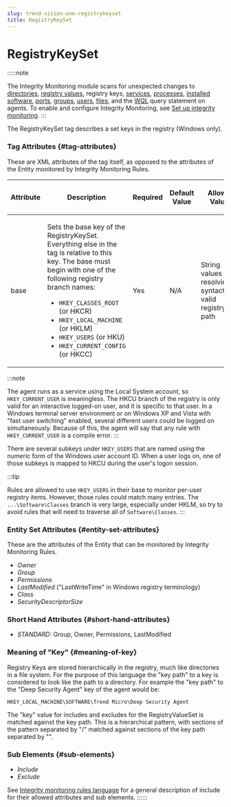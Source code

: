 ```yaml
---
slug: trend-vision-one-registrykeyset
title: RegistryKeySet
---
```

# RegistryKeySet

:::::note

The Integrity Monitoring module scans for unexpected changes to [directories](directoryset.mdx), [registry values](registryvalueset.mdx), registry keys, [services](serviceset.mdx), [processes](processset.mdx), [installed software](installedsoftwareset.mdx), [ports](portset.mdx), [groups](groupset.mdx), [users](userset.mdx), [files](fileset.mdx), and the [WQL](wqlset.mdx) query statement on agents. To enable and configure Integrity Monitoring, see [Set up integrity monitoring](set-up-integrity-monitoring.mdx).
:::

The RegistryKeySet tag describes a set keys in the registry (Windows only).

### Tag Attributes {#tag-attributes}

These are XML attributes of the tag itself, as opposed to the attributes of the Entity monitored by Integrity Monitoring Rules.

<table>
<thead>
<tr>
<th><p>Attribute</p></th>
<th><p>Description</p></th>
<th><p>Required</p></th>
<th><p>Default Value</p></th>
<th><p>Allowed Values</p></th>
</tr>
</thead>
<tbody>
<tr>
<td><p>base</p></td>
<td><p>Sets the base key of the RegistryKeySet. Everything else in the tag is relative to this key. The base must begin with one of the following registry branch names:</p>
<ul>
<li><code>HKEY_CLASSES_ROOT</code> (or HKCR)</li>
<li><code>HKEY_LOCAL_MACHINE</code> (or HKLM)</li>
<li><code>HKEY_USERS</code> (or HKU)</li>
<li><code>HKEY_CURRENT_CONFIG</code> (or HKCC)</li>
</ul></td>
<td><p>Yes</p></td>
<td><p>N/A</p></td>
<td><p>String values resolving to syntactically valid registry key path</p></td>
</tr>
</tbody>
</table>

:::note

The agent runs as a service using the Local System account, so `HKEY_CURRENT_USER` is meaningless. The HKCU branch of the registry is only valid for an interactive logged-on user, and it is specific to that user. In a Windows terminal server environment or on Windows XP and Vista with "fast user switching" enabled, several different users could be logged on simultaneously. Because of this, the agent will say that any rule with `HKEY_CURRENT_USER` is a compile error.
:::

There are several subkeys under `HKEY_USERS` that are named using the numeric form of the Windows user account ID. When a user logs on, one of those subkeys is mapped to HKCU during the user's logon session.

:::tip

Rules are allowed to use `HKEY_USERS` in their base to monitor per-user registry items. However, those rules could match many entries. The `...\Software\Classes` branch is very large, especially under HKLM, so try to avoid rules that will need to traverse all of `Software\Classes`.
:::

### Entity Set Attributes {#entity-set-attributes}

These are the attributes of the Entity that can be monitored by Integrity Monitoring Rules.

- *Owner*
- *Group*
- *Permissions*
- *LastModified* ("LastWriteTime" in Windows registry terminology)
- *Class*
- *SecurityDescriptorSize*

### Short Hand Attributes {#short-hand-attributes}

- *STANDARD:* Group, Owner, Permissions, LastModified

### Meaning of "Key" {#meaning-of-key}

Registry Keys are stored hierarchically in the registry, much like directories in a file system. For the purpose of this language the "key path" to a key is considered to look like the path to a directory. For example the "key path" to the "Deep Security Agent" key of the agent would be:

`HKEY_LOCAL_MACHINE\SOFTWARE\Trend Micro\Deep Security Agent`

The "key" value for includes and excludes for the RegistryValueSet is matched against the key path. This is a hierarchical pattern, with sections of the pattern separated by "/" matched against sections of the key path separated by "".

### Sub Elements {#sub-elements}

- *Include*
- *Exclude*

See [Integrity monitoring rules language](integrity-monitoring-language-swp.mdx) for a general description of include for their allowed attributes and sub elements.
::::::
